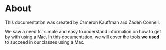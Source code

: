 # About

This documentation was created by Cameron Kauffman and Zaden Connell.

We saw a need for simple and easy to understand information on how to get by with using a Mac.
In this documentation, we will cover the tools **we used** to succeed in our classes using a Mac.